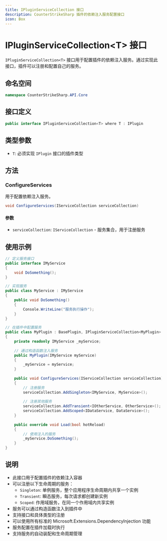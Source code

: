 ```yaml
---
title: IPluginServiceCollection 接口
description: CounterStrikeSharp 插件的依赖注入服务配置接口
icon: Box
---
```


# IPluginServiceCollection&lt;T&gt; 接口

`IPluginServiceCollection<T>` 接口用于配置插件的依赖注入服务。通过实现此接口，插件可以注册和配置自己的服务。

## 命名空间

```csharp
namespace CounterStrikeSharp.API.Core
```

## 接口定义

```csharp
public interface IPluginServiceCollection<T> where T : IPlugin
```

## 类型参数

- `T`: 必须实现 `IPlugin` 接口的插件类型

## 方法

### ConfigureServices

用于配置依赖注入服务。

```csharp
void ConfigureServices(IServiceCollection serviceCollection)
```

#### 参数

- `serviceCollection`: `IServiceCollection` - 服务集合，用于注册服务

## 使用示例

```csharp
// 定义服务接口
public interface IMyService
{
    void DoSomething();
}

// 实现服务
public class MyService : IMyService
{
    public void DoSomething()
    {
        Console.WriteLine("服务执行操作");
    }
}

// 在插件中配置服务
public class MyPlugin : BasePlugin, IPluginServiceCollection<MyPlugin>
{
    private readonly IMyService _myService;
    
    // 通过构造函数注入服务
    public MyPlugin(IMyService myService)
    {
        _myService = myService;
    }
    
    public void ConfigureServices(IServiceCollection serviceCollection)
    {
        // 注册服务
        serviceCollection.AddSingleton<IMyService, MyService>();
        
        // 注册其他服务
        serviceCollection.AddTransient<IOtherService, OtherService>();
        serviceCollection.AddScoped<IDataService, DataService>();
    }
    
    public override void Load(bool hotReload)
    {
        // 使用注入的服务
        _myService.DoSomething();
    }
}
```

## 说明

- 此接口用于配置插件的依赖注入容器
- 可以注册以下生命周期的服务：
  - `Singleton`: 单例服务，整个应用程序生命周期内共享一个实例
  - `Transient`: 瞬态服务，每次请求都创建新实例
  - `Scoped`: 作用域服务，在同一个作用域内共享实例
- 服务可以通过构造函数注入到插件中
- 支持接口和具体类型的注册
- 可以使用所有标准的 Microsoft.Extensions.DependencyInjection 功能
- 服务配置在插件加载时执行
- 支持服务的自动装配和生命周期管理 